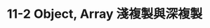 ---
title: 11-2 Object, Array 淺複製與深複製
youtubeId: LxXbSx2LK7Y
duration: 569
thumbnail: https://i.ytimg.com/vi/LxXbSx2LK7Y/hqdefault.jpg?sqp=-oaymwEjCNACELwBSFryq4qpAxUIARUAAAAAGAElAADIQj0AgKJDeAE=&rs=AOn4CLBdi2m7mWHST-NA6kL-g8EqvRHmag
slug: 11-2-object-array-shallow-copy-and-deep-copy
uslug: 11-2-object-array-淺複製與深複製
---